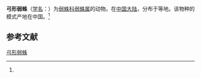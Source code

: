{{Speciesbox
| name = 弓形弱蛛
| status = 
| status_system = 
| image = 
| genus = Leptoneta
| species = arquata
| authority = (Song et Kim, 1991)<ref name='id12820'>{{cite web| url =http://www.bioinfo.cn/db05/BjdwSpecies.php?action=view&id=12820| title =弓形弱蛛| work =《中国动物物种编目数据库》| publisher =中国科学院微生物研究所| author =中国科学院动物研究所| accessdate =2009-04-28| deadurl =yes| archiveurl =https://web.archive.org/web/20160305081838/http://www.bioinfo.cn/db05/BjdwSpecies.php?action=view&id=12820| archivedate =2016-03-05}}</ref>
}}

'''弓形弱蛛'''（[[学名|学名]]：{{lang|la|''Leptoneta arquata''}}）为[[弱蛛科|弱蛛科]][[弱蛛属|弱蛛属]]的动物。在[[中国大陆|中国大陆]]，分布于等地。该物种的模式产地在中国。<ref name='id12820'/>

== 参考文献 ==
{{reflist}}

{{Wikispecies|Leptoneta arquata}}
{{Taxonbar|from=Q1058061}}

[[Category:弱蛛属|弓形弱蛛]]


{{蜘蛛小作品}}